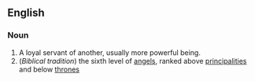 ==English==

===Noun===
#A loyal servant of another, usually more powerful being.
# (''Biblical tradition'') the sixth level of [[angel]]s, ranked above [[principality|principalities]] and below [[throne]]s